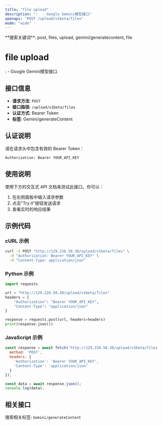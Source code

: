 ```yaml
---
title: "file upload"
description: ":  - Google Gemini模型接口"
openapi: "POST /upload/v1beta/files"
mode: "wide"
---
```


<Info>
**搜索关键词**: post, files, upload, gemini/generatecontent, file
</Info>

# file upload

:  - Google Gemini模型接口

## 接口信息

- **请求方法**: `POST`
- **接口路径**: `/upload/v1beta/files`
- **认证方式**: Bearer Token
- **标签**: Gemini/generateContent

## 认证说明

请在请求头中包含有效的 Bearer Token：

```bash
Authorization: Bearer YOUR_API_KEY
```

## 使用说明

使用下方的交互式 API 文档来测试此接口。你可以：

1. 在右侧面板中输入请求参数
2. 点击"Try it"按钮发送请求
3. 查看实时的响应结果

## 示例代码

### cURL 示例

```bash
curl -X POST "http://129.226.58.30/upload/v1beta/files" \
  -H "Authorization: Bearer YOUR_API_KEY" \
  -H "Content-Type: application/json"
```

### Python 示例

```python
import requests

url = "http://129.226.58.30/upload/v1beta/files"
headers = {
    "Authorization": "Bearer YOUR_API_KEY",
    "Content-Type": "application/json"
}

response = requests.post(url, headers=headers)
print(response.json())
```

### JavaScript 示例

```javascript
const response = await fetch('http://129.226.58.30/upload/v1beta/files', {
  method: 'POST',
  headers: {
    'Authorization': 'Bearer YOUR_API_KEY',
    'Content-Type': 'application/json'
  }
});

const data = await response.json();
console.log(data);
```

## 相关接口

搜索相关标签: `Gemini/generateContent`

